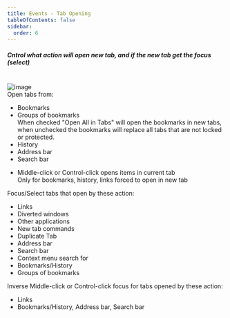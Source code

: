 ```yaml
---
title: Events - Tab Opening
tableOfContents: false
sidebar:
  order: 6
---
```



#####  Cntrol what action will open new tab, and if the new tab get the focus (select)

<br/>

<Image class="help-img" src={eventsTabOpening} alt="image" />

<div class="topic">
  Open tabs from:
  <ul class="list-disc pl-8">
    <li>Bookmarks</li>
    <li>Groups of bookmarks</li>
    <aside aria-label="Note" class="starlight-aside starlight-aside--note">
      When checked "Open All in Tabs" will open the bookmarks in new tabs, when unchecked the
      bookmarks will replace all tabs that are not locked or protected.
    </aside>
    <li>History</li>
    <li>Address bar</li>
    <li>Search bar</li>
  </ul>
</div>

<div class="topic">
  <ul class="list-disc pl-8">
    <li>
      Middle-click or Control-click opens items in current tab<br />Only for bookmarks,
      history, links forced to open in new tab
    </li>
  </ul>
</div>

<div class="topic">
  Focus/Select tabs that open by these action:
  <ul class="list-disc pl-8">
    <li>Links</li>
    <li>Diverted windows</li>
    <li>Other applications</li>
    <li>New tab commands</li>
    <li>Duplicate Tab</li>
    <li>Address bar</li>
    <li>Search bar</li>
    <li>Context menu search for</li>
    <li>Bookmarks/History</li>
    <li>Groups of bookmarks</li>
  </ul>
</div>

<div class="topic">
  Inverse Middle-click or Control-click focus for tabs opened by these action:
  <ul class="list-disc pl-8">
    <li>Links</li>
    <li>Bookmarks/History, Address bar, Search bar</li>
  </ul>
</div>
